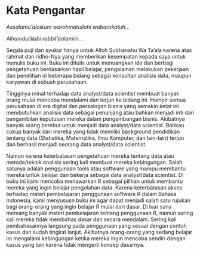 # Kata Pengantar {.unnumbered}

_Assalamu'alaikum warohmatullohi wabarokatuh..._

_Alhamdulillahi robbil'aalamiin..._

Segala puji dan syukur hanya untuk Alloh Subhanahu Wa Ta'ala karena atas rahmat dan ridho-Nya yang memberikan kesempatan kepada saya untuk menulis buku ini. Buku ini ditulis untuk menuangkan ide dan berbagi pengetahuan berdasarkan hasil belajar, pengalaman melakukan pekerjaan dan penelitian di beberapa bidang sebagai konsultan analisis data, maupun karyawan di sebuah perusahaan.  

Tingginya minat terhadap data analyst/data scientist membuat banyak orang mulai mencoba mendalami dan terjun ke bidang ini. Hampir semua perusahaan di era digital dan persaingan bisnis yang semakin ketat ini membutuhkan analisis data sebagai penunjang atau bahkan menjadi inti dari pengambilan keputusan mereka dalam pengembangan bisnis. Akibatnya banyak orang berebut untuk menjadi data analyst/data scientist. Bahkan cukup banyak dari mereka yang tidak memiliki background pendidikan tentang data (Statistika, Matematika, Ilmu Komputer, dan lain-lain) terjun dan berhasil menjadi seorang data analyst/data scientist. 

Namun karena keterbatasan pengetahuan mereka tentang data atau metode/teknik analisis sering kali membuat mereka kebingungan. Salah satunya adalah penggunaan tools atau software yang mampu membantu mereka untuk belajar dan bekerja sebagai data analyst/data scientist. Di buku ini kami mencoba menawarkan R sebagai pilihan untuk membantu mereka yang ingin belajar pengolahan data. Karena keterbatasan akses terhadap materi pembelajaran penggunaan software R dalam Bahasa Indonesia, kami menyususn buku ini agar dapat menjadi salah satu rujukan bagi orang-orang yang ingin belajar R mulai dari dasar. Di luar sana memang banyak materi pembelajaran tentang penggunaan R, namun sering kali mereka tidak membahas dasar dan secara mendalam. Sering kali pembahasannya langsung pada penggunaan yang sesuai dengan contoh kasus dan sudah tingkat lanjut. Akibatnya orang-orang yang sedang belajar ini mengalami kebingungan ketika mereka ingin mencoba sendiri dengan kasus yang lain karena tidak mengerti konsep dasarnya.  



